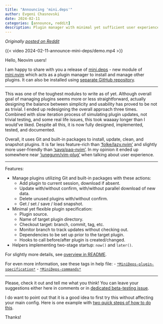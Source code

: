 ```yaml
---
title: "Announcing 'mini.deps'"
author: Evgeni Chasnovski
date: 2024-02-11
categories: [announce, reddit]
description: Plugin manager with minimal yet sufficient user experience
---
```


*Originally [posted on Reddit](https://www.reddit.com/r/neovim/comments/1aodopi/minideps_a_plugin_manager_with_minimal_yet/)*

{{< video 2024-02-11-announce-mini-deps/demo.mp4 >}}

Hello, Neovim users!

I am happy to share with you a release of [mini.deps](https://github.com/nvim-mini/mini.nvim/blob/main/readmes/mini-deps.md) - new module of [mini.nvim](https://github.com/nvim-mini/mini.nvim) which acts as a plugin manager to install and manage other plugins. It can also be installed using [separate GitHub repository](https://github.com/nvim-mini/mini.deps).

------

This was one of the toughest modules to write as of yet. Although overall goal of managing plugins seems more or less straightforward, actually designing the balance between simplicity and usability has proved to be not as trivial. I ended up redesigning the overall approach three times. Combined with slow iteration process of simulating plugin updates, not trivial testing, and some real life issues, this took waaaay longer than I would've liked. Despite all this, it is now fully designed, implemented, tested, and documented.

Overall, it uses Git and built-in packages to install, update, clean, and snapshot plugins. It is far less feature-rich than ['folke/lazy.nvim'](https://github.com/folke/lazy.nvim) and slightly more user-friendly than ['savq/paq-nvim'](https://github.com/savq/paq-nvim). In my opinion it ended up somewhere near ['junegunn/vim-plug'](https://github.com/junegunn/vim-plug) when talking about user experience.

------

Features:

- Manage plugins utilizing Git and built-in packages with these actions:
    - Add plugin to current session, download if absent.
    - Update with/without confirm, with/without parallel download of new data.
    - Delete unused plugins with/without confirm.
    - Get / set / save / load snapshot.

- Minimal yet flexible plugin specification:
    - Plugin source.
    - Name of target plugin directory.
    - Checkout target: branch, commit, tag, etc.
    - Monitor branch to track updates without checking out.
    - Dependencies to be set up prior to the target plugin.
    - Hooks to call before/after plugin is created/changed.

- Helpers implementing two-stage startup: `now()` and `later()`.

For slightly more details, see [overview in README](https://github.com/nvim-mini/mini.nvim/blob/main/readmes/mini-deps.md#overview).

For even more information, see these tags in help file:
- [`*MiniDeps-plugin-specification*`](https://github.com/nvim-mini/mini.nvim/blob/490dd84b69008f75bcd5e593b7a92b06832d5b16/doc/mini-deps.txt#L240)
- [`*MiniDeps-commands*`](https://github.com/nvim-mini/mini.nvim/blob/490dd84b69008f75bcd5e593b7a92b06832d5b16/doc/mini-deps.txt#L286)

------

Please, check it out and tell me what you think! You can leave your suggestions either here in comments or in [dedicated beta-testing issue](https://github.com/nvim-mini/mini.nvim/issues/689).

I do want to point out that it is a good idea to first try this without affecting your main config. Here is one example with [two quick steps of how to do this](https://github.com/nvim-mini/mini.nvim/blob/main/readmes/mini-deps.md#overview).

Thanks!
